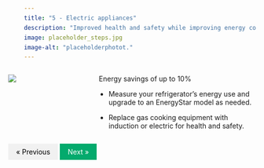 ```yaml
---
title: "5 - Electric appliances"
description: "Improved health and safety while improving energy costs and reducing fossil fuel usage"
image: placeholder_steps.jpg
image-alt: "placeholderphotot."
---
```



:::: {.columns}

::: {.column width="20%"}
![](placeholder_steps.jpg)
:::

::: {.column width="10%"}
<!-- empty column to create gap -->
:::

::: {.column width="70%"}

 Energy savings of up to 10%

-   Measure your refrigerator’s energy use and upgrade to an EnergyStar model as needed. 

-   Replace gas cooking equipment with induction or electric for health and safety. 
:::

::::
<html>
<head>
<meta name="viewport" content="width=device-width, initial-scale=1">
<style>
a {
  text-decoration: none;
  display: inline-block;
  padding: 8px 16px;
}

a:hover {
  background-color: #ddd;
  color: black;
}

.previous {
  background-color: #f1f1f1;
  color: black;
}

.next {
  background-color: #04AA6D;
  color: white;
}

.round {
  border-radius: 50%;
}
</style>
</head>
<body>


<a href="04-goals.hmtl" class="previous">&laquo; Previous</a>
<a href="07a-goals.html" class="next float-end">Next &raquo;</a>

  
</body>
</html> 

